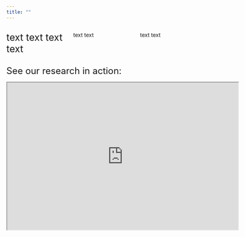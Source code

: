 ```yaml
---
title: ""
---
```


<!-- #### The UCR Perception, Action, & Development Lab studies: -->

<!-- -   [**Natural visual and motor experiences**]{.text-primary} of infants, children, and adults in activities of daily living -->
<!-- -   [**Visual exploration**]{.text-primary} of complex scenes and everyday environments -->
<!-- -   [**Perceptual recalibration**]{.text-primary} to changing motor abilities -->

<!-- ::: {layout-ncol="3" } -->
<!-- ![](images/hmet2.jpg){style="border: 1px solid rgba(0, 0, 0, .8);border-radius: 0px;"} -->

<!-- ![](images/hmet1.jpg){style="border: 1px solid rgba(0, 0, 0, .8);border-radius: 0px;"} -->

<!-- ![](images/ret1.jpg){style="border: 1px solid rgba(0, 0, 0, .8);border-radius: 0px;"} -->
<!-- ::: -->

:::: {.columns .column-body-outset}

::: {.column width="33%"}

<i class="bi-house-fill" style="font-size:100px; text-align: center;"></i>
[text text text text]{style="font-size:25px; text-align: center;"}
:::

::: {.column width="33%"}
<i class="bi-eye-fill" style="font-size:100px; text-align:center;"></i>
text text
:::

::: {.column width="33%"}
<i class="bi-door-open-fill" style="font-size:100px; text-align:center;"></i>
text text
:::

::::



[See our research in action: ]{.text-secondary style="font-size: 1.7em; text-align: center;"}

<iframe width="605" height="385" src="https://www.youtube.com/embed/57_gxR8GmGM" frameborder="1" allow="autoplay; encrypted-media" allowfullscreen></iframe></p>
  